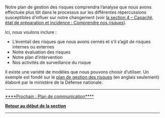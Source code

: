Notre plan de gestion des risques comprendra l’analyse que nous avons effectuée plus tôt dans le processus sur les différentes répercussions susceptibles d’influer sur notre changement (voir [https://articles.alpha.canada.ca/framework-for-leading-change/fr/comprendre-nos-risques/ la section 4 – Capacité, état de préparation et incidence : Comprendre nos risques]).

Ici, nous voulons inclure :

* L’éventail des risques que nous avons cernés et s’il s’agit de risques internes ou externes
* Notre évaluation des risques
* Notre plan d’intervention
* Nos activités de surveillance du risque

Il existe une variété de modèles que nous pouvons choisir d’utiliser. Un exemple est fondé sur le [https://articles.alpha.canada.ca/uploads/sites/46/2022/11/Risk-plan-template.doc plan de gestion des risques] (en anglais seulement) élaboré par le ministère de la Défense nationale.


-----

[https://articles.alpha.canada.ca/framework-for-leading-change/fr/plan-de-communication/ ****Prochain : Plan de communication****]

[https://articles.alpha.canada.ca/framework-for-leading-change/fr/elaborer-nos-plans/ '''Retour au début de la section''']


-----
